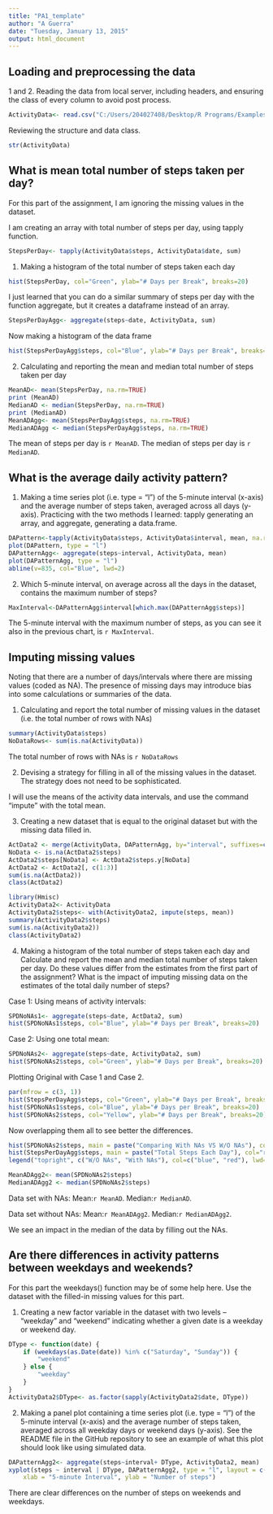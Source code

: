 ```yaml
---
title: "PA1_template"
author: "A Guerra"
date: "Tuesday, January 13, 2015"
output: html_document
---
```

## Loading and preprocessing the data

1 and 2. Reading the data from local server, including headers, and ensuring the class of every column to avoid post process.
```r
ActivityData<- read.csv("C:/Users/204027408/Desktop/R Programs/Examples/RRAssigment1/RepData_Assessment1/activity.csv", header=TRUE, colClasses= c("numeric", "Date", "numeric"))

```
Reviewing the structure and data class.
```r
str(ActivityData)
```


## What is mean total number of steps taken per day?

For this part of the assignment, I am ignoring the missing values in the dataset.

I am creating an array with total number of steps per day, using tapply function.
```r
StepsPerDay<- tapply(ActivityData$steps, ActivityData$date, sum)
```

1. Making a histogram of the total number of steps taken each day
```r
hist(StepsPerDay, col="Green", ylab="# Days per Break", breaks=20)
```

I just learned that you can do a similar summary of steps per day with the function aggregate, but it creates a dataframe instead of an array.

```r
StepsPerDayAgg<- aggregate(steps~date, ActivityData, sum)
```

Now making a histogram of the data frame
```r
hist(StepsPerDayAgg$steps, col="Blue", ylab="# Days per Break", breaks=20)
```

2. Calculating and reporting the mean and median total number of steps taken per day

```r
MeanAD<- mean(StepsPerDay, na.rm=TRUE)
print (MeanAD)
MedianAD <- median(StepsPerDay, na.rm=TRUE)
print (MedianAD)
MeanADAgg<- mean(StepsPerDayAgg$steps, na.rm=TRUE)
MedianADAgg <- median(StepsPerDayAgg$steps, na.rm=TRUE)
```

The mean of steps per day is `r MeanAD`.
The median of steps per day is `r MedianAD`.

## What is the average daily activity pattern?


1. Making a time series plot (i.e. type = "l") of the 5-minute interval (x-axis) and the average number of steps taken, averaged across all days (y-axis).
Practicing with the two methods I learned: tapply generating an array, and aggregate, generating a data.frame.

```r
DAPattern<-tapply(ActivityData$steps, ActivityData$interval, mean, na.rm=TRUE)
plot(DAPattern, type = "l")
DAPatternAgg<- aggregate(steps~interval, ActivityData, mean)
plot(DAPatternAgg, type = "l")
abline(v=835, col="Blue", lwd=2)
```

2. Which 5-minute interval, on average across all the days in the dataset, contains the maximum number of steps?
```r
MaxInterval<-DAPatternAgg$interval[which.max(DAPatternAgg$steps)]
```

The 5-minute interval with the maximum number of steps, as you can see it also in the previous chart, is `r MaxInterval`.


## Imputing missing values

Noting that there are a number of days/intervals where there are missing values (coded as NA). The presence of missing days may introduce bias into some calculations or summaries of the data.

1. Calculating and report the total number of missing values in the dataset (i.e. the total number of rows with NAs)

```r
summary(ActivityData$steps)
NoDataRows<- sum(is.na(ActivityData))
```
The total number of rows with NAs is `r NoDataRows`

2. Devising a strategy for filling in all of the missing values in the dataset. The strategy does not need to be sophisticated. 

I will use the means of the activity data intervals, and use the command "impute" with the total mean.

3. Creating a new dataset that is equal to the original dataset but with the missing data filled in.

```r
ActData2 <- merge(ActivityData, DAPatternAgg, by="interval", suffixes=c("",".y"))
NoData <- is.na(ActData2$steps)
ActData2$steps[NoData] <- ActData2$steps.y[NoData]
ActData2 <- ActData2[, c(1:3)]
sum(is.na(ActData2))
class(ActData2)

library(Hmisc)
ActivityData2<- ActivityData
ActivityData2$steps<- with(ActivityData2, impute(steps, mean))
summary(ActivityData2$steps)
sum(is.na(ActivityData2))
class(ActivityData2)

```


4. Making a histogram of the total number of steps taken each day and Calculate and report the mean and median total number of steps taken per day. 
Do these values differ from the estimates from the first part of the assignment? What is the impact of imputing missing data on the estimates of the total daily number of steps?

Case 1: Using means of activity intervals:

```r
SPDNoNAs1<- aggregate(steps~date, ActData2, sum)
hist(SPDNoNAs1$steps, col="Blue", ylab="# Days per Break", breaks=20)
```

Case 2: Using one total mean:

```r
SPDNoNAs2<- aggregate(steps~date, ActivityData2, sum)
hist(SPDNoNAs2$steps, col="Green", ylab="# Days per Break", breaks=20)
```

Plotting Original with Case 1 and Case 2.  

```r
par(mfrow = c(3, 1))
hist(StepsPerDayAgg$steps, col="Green", ylab="# Days per Break", breaks=20)
hist(SPDNoNAs1$steps, col="Blue", ylab="# Days per Break", breaks=20)
hist(SPDNoNAs2$steps, col="Yellow", ylab="# Days per Break", breaks=20)
```

Now overlapping them all to see better the differences.

```r
hist(SPDNoNAs2$steps, main = paste("Comparing With NAs VS W/O NAs"), col="blue", xlab="Number of Steps", breaks= 20)
hist(StepsPerDayAgg$steps, main = paste("Total Steps Each Day"), col="red", xlab="Number of Steps", add=T, breaks= 20)
legend("topright", c("W/O NAs", "With NAs"), col=c("blue", "red"), lwd=5)
```

```r
MeanADAgg2<- mean(SPDNoNAs2$steps)
MedianADAgg2 <- median(SPDNoNAs2$steps)
```
Data set with NAs: Mean:`r MeanAD`. Median:`r MedianAD`.

Data set without NAs: Mean:`r MeanADAgg2`. Median:`r MedianADAgg2`.

We see an impact in the median of the data by filling out the NAs. 


## Are there differences in activity patterns between weekdays and weekends?
For this part the weekdays() function may be of some help here. Use the dataset with the filled-in missing values for this part.

1. Creating a new factor variable in the dataset with two levels – “weekday” and “weekend” indicating whether a given date is a weekday or weekend day.

```r
DType <- function(date) {
    if (weekdays(as.Date(date)) %in% c("Saturday", "Sunday")) {
        "weekend"
    } else {
        "weekday"
    }
}
ActivityData2$DType<- as.factor(sapply(ActivityData2$date, DType))
```

2. Making a panel plot containing a time series plot (i.e. type = "l") of the 5-minute interval (x-axis) and the average number of steps taken, averaged across all weekday days or weekend days (y-axis). See the README file in the GitHub repository to see an example of what this plot should look like using simulated data.


```r

DAPatternAgg2<- aggregate(steps~interval+ DType, ActivityData2, mean)
xyplot(steps ~ interval | DType, DAPatternAgg2, type = "l", layout = c(1, 2), 
    xlab = "5-minute Interval", ylab = "Number of steps")

```

There are clear differences on the number of steps on weekends and weekdays.






